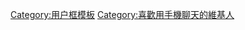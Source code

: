 {{Userbox
  |border-c = #e0ffff
  |border-s = 2
  |id-c     = #FFFFFF
  |id-s     = 12
  |id-fc    = #000000
  |info-c   = #87cefa
  |info-s   = 10
  |info-fc  = #191970
  |id       = [[File:EBuddy-Mobile-Messenger.jpg|20px]]
  |info     = 這個用戶喜歡用'''手機聊天'''。
}}
<noinclude>
[[Category:用户框模板]]
</noinclude>

<includeonly>
[[Category:喜歡用手機聊天的維基人]]
</includeonly>